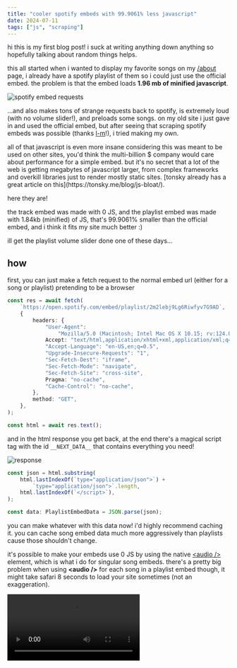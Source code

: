 ```yaml
---
title: "cooler spotify embeds with 99.9061% less javascript"
date: 2024-07-11
tags: ["js", "scraping"]
---
```



<SideNote>
	hi this is my first blog post! i suck at writing anything down anything so
	hopefully talking about random things helps.
</SideNote>

this all started when i wanted to display my favorite songs on my [/about](/about) page, i already have a spotify playlist of them so i could just use the official embed. the problem is that the embed loads **1.96 mb of minified javascript**.

<img
	class="m-auto"
	src="/blog/spotify-embeds/big.png"
	alt="spotify embed requests"
/>

...and also makes tons of strange requests back to spotify, is extremely loud (with no volume slider!), and preloads some songs. on my old site i just gave in and used the official embed, but after seeing that scraping spotify embeds was possible (thanks [l-m](https://me.l-m.dev/)!), i tried making my own.

<SideNote>
	all of that javascript is even more insane considering this was meant to be
	used on other sites, you'd think the multi-billion $ company would care
	about performance for a simple embed. but it's no secret that a lot of the
	web is getting megabytes of javascript larger, from complex frameworks and
	overkill libraries just to render mostly static sites. [tonsky already has a
	great article on this](https://tonsky.me/blog/js-bloat/).
</SideNote>

here they are!

<div class="not-prose space-y-5">
	<Playlist url="https://open.spotify.com/playlist/2m2lebj9Lg6Riwfyv7G9AD" />
	<div class="h-[1px] w-full bg-white/10" />
	<Track url="https://open.spotify.com/track/1uIrEzzaygkxr6mntrf8jm" />
</div>

the track embed was made with 0 JS, and the playlist embed was made with 1.84kb (minified) of JS, that's 99.9061% smaller than the official embed, and i think it fits my site much better :)

<SideNote>ill get the playlist volume slider done one of these days…</SideNote>

## how

first, you can just make a fetch request to the normal embed url (either for a song or playlist) pretending to be a browser

```ts
const res = await fetch(
	`https://open.spotify.com/embed/playlist/2m2lebj9Lg6Riwfyv7G9AD`,
	{
		headers: {
			"User-Agent":
				"Mozilla/5.0 (Macintosh; Intel Mac OS X 10.15; rv:124.0) Gecko/20100101 Firefox/124.0",
			Accept: "text/html,application/xhtml+xml,application/xml;q=0.9,image/avif,image/webp,*/*;q=0.8",
			"Accept-Language": "en-US,en;q=0.5",
			"Upgrade-Insecure-Requests": "1",
			"Sec-Fetch-Dest": "iframe",
			"Sec-Fetch-Mode": "navigate",
			"Sec-Fetch-Site": "cross-site",
			Pragma: "no-cache",
			"Cache-Control": "no-cache",
		},
		method: "GET",
	},
);

const html = await res.text();
```

and in the html response you get back, at the end there's a magical script tag with the id `__NEXT_DATA__` that contains everything you need!

![response](/blog/spotify-embeds/json.png)

```ts
const json = html.substring(
	html.lastIndexOf(`type="application/json">`) +
		`type="application/json">`.length,
	html.lastIndexOf(`</script>`),
);

const data: PlaylistEmbedData = JSON.parse(json);
```

you can make whatever with this data now! i'd highly recommend caching it. you can cache song embed data much more aggressively than playlists cause those shouldn't change.

it's possible to make your embeds use 0 JS by using the native [&lt;audio /&gt;](https://developer.mozilla.org/en-US/docs/Web/HTML/Element/audio) element, which is what i do for singular song embeds. there's a pretty big problem when using **&lt;audio /&gt;** for each song in a playlist embed though, it might take safari 8 seconds to load your site sometimes (not an exaggeration).

<video controls src="/blog/spotify-embeds/waiting.mp4" />

<SideNote>
	yes i did pinpoint the loading times to the hundred **&lt;audio /&gt;**
	elements, safari really doesn't like that rendering that many....
</SideNote>

note that you can barely style **&lt;audio /&gt;** elements and the element looks very different across each browser. because of all that i used a bit of JS with [web components](https://developer.mozilla.org/en-US/docs/Web/API/Web_components) for my playlist embed, which gets server side rendered with [astro](https://astro.build/).

[source code for scraper, components, and typescript types](https://github.com/skearya/me/tree/main/src/components/spotify)
